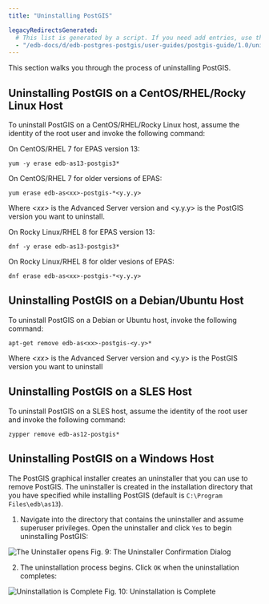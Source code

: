 ```yaml
---
title: "Uninstalling PostGIS"

legacyRedirectsGenerated:
  # This list is generated by a script. If you need add entries, use the `legacyRedirects` key.
  - "/edb-docs/d/edb-postgres-postgis/user-guides/postgis-guide/1.0/uninstalling_postgis.html"
---
```


<div id="uninstalling_postgis" class="registered_link"></div>

This section walks you through the process of uninstalling PostGIS.

## Uninstalling PostGIS on a CentOS/RHEL/Rocky Linux Host

To uninstall PostGIS on a CentOS/RHEL/Rocky Linux host, assume the identity of the root user and invoke the following command:

On CentOS/RHEL 7 for EPAS version 13:

```text
yum -y erase edb-as13-postgis3*
```

On CentOS/RHEL 7 for older versions of EPAS:

```text
yum erase edb-as<xx>-postgis-*<y.y.y>
```

Where *&lt;xx>* is the Advanced Server version and &lt;y.y.y> is the PostGIS version you want to uninstall.

On Rocky Linux/RHEL 8 for EPAS version 13:

```text
dnf -y erase edb-as13-postgis3*
```

On Rocky Linux/RHEL 8 for older vesions of EPAS:

```text
dnf erase edb-as<xx>-postgis-*<y.y.y>
```

## Uninstalling PostGIS on a Debian/Ubuntu Host

To uninstall PostGIS on a Debian or Ubuntu host, invoke the following command:

```text
apt-get remove edb-as<xx>-postgis-<y.y>*
```

Where *&lt;xx>* is the Advanced Server version and &lt;y.y> is the PostGIS version you want to uninstall

## Uninstalling PostGIS on a SLES Host

To uninstall PostGIS on a SLES host, assume the identity of the root user and invoke the following command:

```text
zypper remove edb-as12-postgis*
```

## Uninstalling PostGIS on a Windows Host

The PostGIS graphical installer creates an uninstaller that you can use to remove PostGIS. The uninstaller is created in the installation directory that you have specified while installing PostGIS (default is `C:\Program Files\edb\as13`).

1.  Navigate into the directory that contains the uninstaller and assume superuser privileges. Open the uninstaller and click `Yes` to begin uninstalling PostGIS:

![The Uninstaller opens](images/uninstall1.png)
Fig. 9: The Uninstaller Confirmation Dialog

2.  The uninstallation process begins. Click `OK` when the uninstallation completes:

![Uninstallation is Complete](images/uninstall4final.png)
Fig. 10: Uninstallation is Complete
